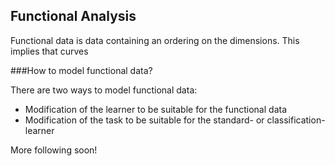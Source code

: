 ## Functional Analysis {#functional}

Functional data is data containing an ordering on the dimensions.
This implies that curves

###How to model functional data?

There are two ways to model functional data:

- Modification of the learner to be suitable for the functional data
- Modification of the task to be suitable for the standard- or classification-learner

More following soon!
